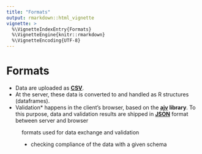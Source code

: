 ```yaml
---
title: "Formats"
output: rmarkdown::html_vignette
vignette: >
  %\VignetteIndexEntry{Formats}
  %\VignetteEngine{knitr::rmarkdown}
  %\VignetteEncoding{UTF-8}
---
```


# Formats
- Data are uploaded as **[CSV](https://en.wikipedia.org/wiki/Comma-separated_values)**.
- At the server, these data is converted to and handled as R structures (dataframes).
- Validation* happens in the client's browser, based on the **[ajv](https://ajv.js.org/) library**. To this purpose, data and validation results are shipped in **[JSON](https://www.json.org/json-en.html)** format between server and browser


<figure>
<object data="formats.svg"/>
<figcaption>formats used for data exchange and validation</figcaption>
</figure>

* checking compliance of the data with a given schema
